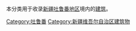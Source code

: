 本分类用于收录[[新疆|新疆]][[吐鲁番地区|吐鲁番地区]]境内的[[建筑|建筑]]。

[[Category:吐鲁番|Category:吐鲁番]]
[[Category:新疆维吾尔自治区建筑物|Category:新疆维吾尔自治区建筑物]]